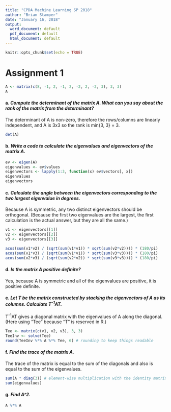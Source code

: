 ```yaml
---
title: "CPDA Machine Learning SP 2018"
author: "Brian Stamper"
date: "January 16, 2018"
output:
  word_document: default
  pdf_document: default
  html_document: default
---
```


```r
knitr::opts_chunk$set(echo = TRUE)
```

# Assignment 1


```r
A <- matrix(c(8, -1, 2, -1, 2, -2, 2, -2, 3), 3, 3)
A
```

#### a. _Compute the determinant of the matrix A. What can you say about the rank of the matrix from the determinant?_

The determinant of A is non-zero, therefore the rows/columns are linearly independent, and A is 3x3 so the rank is min{3, 3} = 3.

```r
det(A)
```

#### b. _Write a code to calculate the eigenvalues and eigenvectors of the matrix A._

```r
ev <- eigen(A)
eigenvalues <- ev$values
eigenvectors <- lapply(1:3, function(x) ev$vectors[, x])
eigenvalues
eigenvectors
```

#### c. _Calculate the angle between the eigenvectors corresponding to the two largest eigenvalue in degrees._

Because A is symmetric, any two distinct eigenvectors should be orthogonal. (Because the first two eigenvalues are the largest, the first calculation is the actual answer, but they are all the same.)
```r
v1 <- eigenvectors[[1]]
v2 <- eigenvectors[[2]]
v3 <- eigenvectors[[3]]

acos(sum(v1*v2) / (sqrt(sum(v1*v1)) * sqrt(sum(v2*v2)))) * (180/pi)
acos(sum(v1*v3) / (sqrt(sum(v1*v1)) * sqrt(sum(v3*v3)))) * (180/pi)
acos(sum(v2*v3) / (sqrt(sum(v2*v2)) * sqrt(sum(v3*v3)))) * (180/pi)
```

#### d. _Is the matrix A positive definite?_

Yes, because A is symmetric and all of the eigenvalues are positive, it is positive definite.

#### e. _Let T be the matrix constructed by stacking the eigenvectors of A as its columns. Calculate  T^-1^AT._

T^-1^AT gives a diagonal matrix with the eigenvalues of A along the diagonal. (Here using "Tee" because "T" is reserved in R.)
```r
Tee <- matrix(c(v1, v2, v3), 3, 3)
TeeInv <- solve(Tee)
round(TeeInv %*% A %*% Tee, 6) # rounding to keep things readable
```

#### f. _Find the trace of the matrix A._

The trace of the matrix is equal to the sum of the diagonals and also is equal to the sum of the eigenvalues.
```r
sum(A * diag(3)) # element-wise multiplication with the identity matrix
sum(eigenvalues)
```

#### g. _Find A^2._

```r
A %*% A
```
